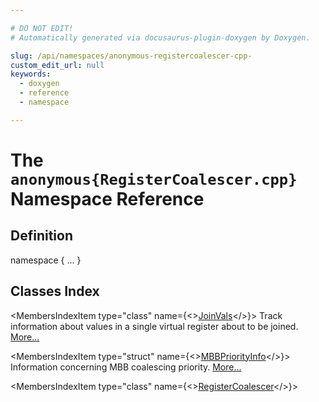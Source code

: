 ```yaml
---

# DO NOT EDIT!
# Automatically generated via docusaurus-plugin-doxygen by Doxygen.

slug: /api/namespaces/anonymous-registercoalescer-cpp-
custom_edit_url: null
keywords:
  - doxygen
  - reference
  - namespace

---
```





# The `anonymous{RegisterCoalescer.cpp}` Namespace Reference

<DoxygenPage pluginConfig={pluginConfig}>



## Definition

<CodeBlock>namespace &#123; ... &#125;</CodeBlock>

## Classes Index

<MembersIndex>

<MembersIndexItem
  type="class"
  name={<><a href="/docs/api/classes/anonymous-namespace-registercoalescer-cpp-/joinvals">JoinVals</a></>}>
Track information about values in a single virtual register about to be joined. <a href="/docs/api/classes/anonymous-namespace-registercoalescer-cpp-/joinvals/#details">More...</a>
</MembersIndexItem>

<MembersIndexItem
  type="struct"
  name={<><a href="/docs/api/structs/anonymous-namespace-registercoalescer-cpp-/mbbpriorityinfo">MBBPriorityInfo</a></>}>
Information concerning MBB coalescing priority. <a href="/docs/api/structs/anonymous-namespace-registercoalescer-cpp-/mbbpriorityinfo/#details">More...</a>
</MembersIndexItem>

<MembersIndexItem
  type="class"
  name={<><a href="/docs/api/classes/anonymous-namespace-registercoalescer-cpp-/registercoalescer">RegisterCoalescer</a></>}>
</MembersIndexItem>

</MembersIndex>


</DoxygenPage>
